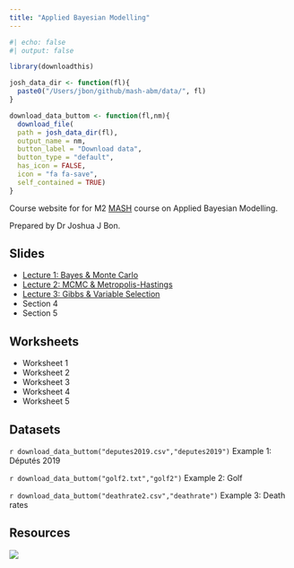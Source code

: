 ```yaml
---
title: "Applied Bayesian Modelling"
---
```


```r
#| echo: false
#| output: false

library(downloadthis)

josh_data_dir <- function(fl){
  paste0("/Users/jbon/github/mash-abm/data/", fl)
}

download_data_buttom <- function(fl,nm){
  download_file(
  path = josh_data_dir(fl),
  output_name = nm,
  button_label = "Download data",
  button_type = "default",
  has_icon = FALSE,
  icon = "fa fa-save",
  self_contained = TRUE)
}

```


Course website for for M2 [MASH](https://sites.google.com/view/m2mash/home) course on Applied Bayesian Modelling.

Prepared by Dr Joshua J Bon.

## Slides

- [Lecture 1: Bayes & Monte Carlo](lectures/abm1.html)
- [Lecture 2: MCMC & Metropolis-Hastings](lectures/abm2.html)
- [Lecture 3: Gibbs & Variable Selection](lectures/abm3.html)
- Section 4
- Section 5

## Worksheets

- Worksheet 1
- Worksheet 2
- Worksheet 3
- Worksheet 4
- Worksheet 5

## Datasets

`r download_data_buttom("deputes2019.csv","deputes2019")` Example 1: Députés 2019 

`r download_data_buttom("golf2.txt","golf2")` Example 2: Golf

`r download_data_buttom("deathrate2.csv","deathrate")` Example 3: Death rates

## Resources


![](assets/dauphine-logo-white.png)

